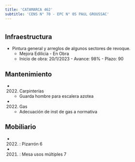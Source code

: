 ```yaml
---
title: 'CATAMARCA 462'
subtitle: 'CENS N° 70 - EPC N° 05 PAUL GROUSSAC'
---
```


#
## Infraestructura

* Pintura general y arreglos de algunos sectores de revoque. 
    + Mejora Edilicia - En Obra 
    + Inicio de obra: 20/1/2023 - Avance: 98% - Plazo: 90 






## Mantenimiento

*  (2022) Carpinterías 
    + Guarda hombre para escalera azotea

*  (2022) Gas 
    + Adecuación de inst de gas a normativa





## Mobiliario

*  (2022) : Pizarrón 6 

*  (2021) : Mesa usos múltiples 7 




